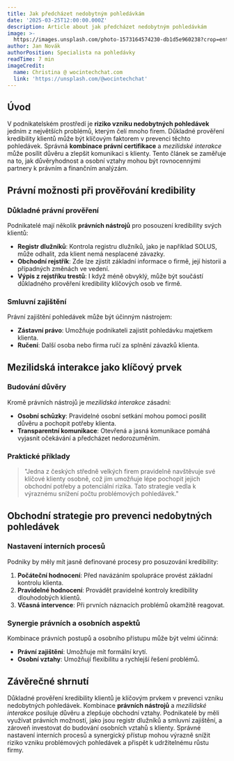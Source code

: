 ```yaml
---
title: Jak předcházet nedobytným pohledávkám
date: '2025-03-25T12:00:00.000Z'
description: Article about jak předcházet nedobytným pohledávkám
image: >-
  https://images.unsplash.com/photo-1573164574230-db1d5e960238?crop=entropy&cs=tinysrgb&fit=max&fm=jpg&ixid=M3w3MjA5MjJ8MHwxfHJhbmRvbXx8fHx8fHx8fDE3NDMwMjQyNDl8&ixlib=rb-4.0.3&q=80&w=1080
author: Jan Novák
authorPosition: Specialista na pohledávky
readTime: 7 min
imageCredit:
  name: Christina @ wocintechchat.com
  link: 'https://unsplash.com/@wocintechchat'
---
```

## Úvod

V podnikatelském prostředí je **riziko vzniku nedobytných pohledávek** jedním z největších problémů, kterým čelí mnoho firem. Důkladné prověření kredibility klientů může být klíčovým faktorem v prevenci těchto pohledávek. Správná **kombinace právní certifikace** a *mezilidské interakce* může posílit důvěru a zlepšit komunikaci s klienty. Tento článek se zaměřuje na to, jak důvěryhodnost a osobní vztahy mohou být rovnocennými partnery k právním a finančním analýzám.

## Právní možnosti při prověřování kredibility

### Důkladné právní prověření

Podnikatelé mají několik **právních nástrojů** pro posouzení kredibility svých klientů:

- **Registr dlužníků**: Kontrola registru dlužníků, jako je například SOLUS, může odhalit, zda klient nemá nesplacené závazky.
- **Obchodní rejstřík**: Zde lze zjistit základní informace o firmě, její historii a případných změnách ve vedení.
- **Výpis z rejstříku trestů**: I když méně obvyklý, může být součástí důkladného prověření kredibility klíčových osob ve firmě.

### Smluvní zajištění

Právní zajištění pohledávek může být účinným nástrojem:

- **Zástavní právo**: Umožňuje podnikateli zajistit pohledávku majetkem klienta.
- **Ručení**: Další osoba nebo firma ručí za splnění závazků klienta.

## Mezilidská interakce jako klíčový prvek

### Budování důvěry

Kromě právních nástrojů je *mezilidská interakce* zásadní:

- **Osobní schůzky**: Pravidelné osobní setkání mohou pomoci posílit důvěru a pochopit potřeby klienta.
- **Transparentní komunikace**: Otevřená a jasná komunikace pomáhá vyjasnit očekávání a předcházet nedorozuměním.

### Praktické příklady

> "Jedna z českých středně velkých firem pravidelně navštěvuje své klíčové klienty osobně, což jim umožňuje lépe pochopit jejich obchodní potřeby a potenciální rizika. Tato strategie vedla k výraznému snížení počtu problémových pohledávek."

## Obchodní strategie pro prevenci nedobytných pohledávek

### Nastavení interních procesů

Podniky by měly mít jasně definované procesy pro posuzování kredibility:

1. **Počáteční hodnocení**: Před navázáním spolupráce provést základní kontrolu klienta.
2. **Pravidelné hodnocení**: Provádět pravidelné kontroly kredibility dlouhodobých klientů.
3. **Včasná intervence**: Při prvních náznacích problémů okamžitě reagovat.

### Synergie právních a osobních aspektů

Kombinace právních postupů a osobního přístupu může být velmi účinná:

- **Právní zajištění**: Umožňuje mít formální krytí.
- **Osobní vztahy**: Umožňují flexibilitu a rychlejší řešení problémů.

## Závěrečné shrnutí

Důkladné prověření kredibility klientů je klíčovým prvkem v prevenci vzniku nedobytných pohledávek. Kombinace **právních nástrojů** a *mezilidské interakce* posiluje důvěru a zlepšuje obchodní vztahy. Podnikatelé by měli využívat právních možností, jako jsou registr dlužníků a smluvní zajištění, a zároveň investovat do budování osobních vztahů s klienty. Správné nastavení interních procesů a synergický přístup mohou výrazně snížit riziko vzniku problémových pohledávek a přispět k udržitelnému růstu firmy.
